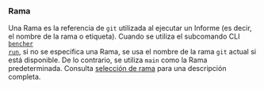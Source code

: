 ### Rama
Una Rama es la referencia de `git` utilizada al ejecutar un Informe (es decir, el nombre de la rama o etiqueta). Cuando se utiliza el subcomando CLI <code><a href="/es/docs/explanation/bencher-run/">bencher run</a></code>, si no se especifica una Rama, se usa el nombre de la rama `git` actual si está disponible. De lo contrario, se utiliza `main` como la Rama predeterminada. Consulta [selección de rama](/es/docs/explanation/branch-selection/) para una descripción completa.

